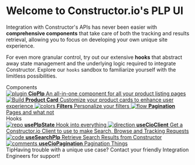 
<Meta title="General/Introduction" />

<style>
  {`
    .subheading {
      --mediumdark: '#999999';
      font-weight: 700;
      font-size: 13px;
      color: #999;
      letter-spacing: 6px;
      line-height: 24px;
      text-transform: uppercase;
      margin-bottom: 12px;
      margin-top: 40px;
    }

    .link-list {
      display: grid;
      grid-template-columns: 1fr;
      grid-template-rows: 1fr 1fr;
      row-gap: 10px;
    }

    @media (min-width: 620px) {
      .link-list {
        row-gap: 20px;
        column-gap: 20px;
        grid-template-columns: 1fr 1fr;
      }
    }

    @media all and (-ms-high-contrast:none) {
    .link-list {
        display: -ms-grid;
        -ms-grid-columns: 1fr 1fr;
        -ms-grid-rows: 1fr 1fr;
      }
    }

    .link-item {
      display: block;
      padding: 20px;
      border: 1px solid #00000010;
      border-radius: 5px;
      transition: background 150ms ease-out, border 150ms ease-out, transform 150ms ease-out;
      color: #333333;
      display: flex;
      align-items: flex-start;
    }

    .link-item:hover {
      border-color: #1EA7FD50;
      transform: translate3d(0, -3px, 0);
      box-shadow: rgba(0, 0, 0, 0.08) 0 3px 10px 0;
    }

    .link-item:active {
      border-color: #1EA7FD;
      transform: translate3d(0, 0, 0);
    }

    .link-item strong {
      font-weight: 700;
      display: block;
      margin-bottom: 2px;
    }

    .link-item img {
      height: 40px;
      width: 40px;
      margin-right: 15px;
      flex: none;
    }

    .link-item span,
    .link-item p {
      margin: 0;
      font-size: 14px;
      line-height: 20px;
    }

    .tip {
      display: inline-block;
      border-radius: 1em;
      font-size: 11px;
      line-height: 12px;
      font-weight: 700;
      background: #E7FDD8;
      color: #66BF3C;
      padding: 4px 12px;
      margin-right: 10px;
      vertical-align: top;
    }

    .tip-wrapper {
      font-size: 13px;
      line-height: 20px;
      margin-top: 40px;
      margin-bottom: 40px;
    }

    .tip-wrapper code {
      font-size: 12px;
      display: inline-block;
    }
  `}
</style>

# Welcome to Constructor.io's PLP UI

Integration with Constructor's APIs has never been easier with **comprehensive components** that take care of both the tracking and results retrieval, 
allowing you to focus on developing your own unique site experience.

For even more granular control, try out our extensive **hooks** that abstract away state management and the underlying logic required to integrate Constructor.
Explore our `hooks` sandbox to familiarize yourself with the limitless possibilities.

<div className="subheading">Components</div>

<div className="link-list">
  <a
    className="link-item"
    href="./?path=/docs/components-CioPlp--documentation"
  >
    <img src={Plugin} alt="plugin" />
    <span>
      <strong>CioPlp</strong>
      An all-in-one component for all your product listing pages
    </span>
  </a>
  <a
    className="link-item"
    href="./?path=/docs/components-productcard--documentation"
  >
    <img src={StackAlt} alt="Build" />
    <span>
      <strong>Product Card</strong>
      Customize your product cards to enhance user experience
    </span>
  </a>
  <a
    className="link-item"
    href="./?path=/docs/components-productcard--documentation"
  >
    <img src={Colors} alt="colors" />
    <span>
      <strong>Filters</strong>
      Personalize your filters
    </span>
  </a>
  <a
    className="link-item"
    href="./?path=/docs/components-productcard--documentation"
  >
    <img src={Flow} alt="flow" />
    <span>
      <strong>Pagination</strong>
      Pages and what not
    </span>
  </a>
</div>

<div className="subheading">Hooks</div>

<div className="link-list">
  <a className="link-item" href="./?path=/docs/hooks-usecioclient--documentation" >
    <img src={Repo} alt="repo" />
    <span>
      <strong>usePlpState</strong>
      Hook into everything
    </span>
  </a>
  <a className="link-item" href="./?path=/docs/hooks-usecioclient--documentation" >
    <img src={Direction} alt="direction" />
    <span>
      <strong>useCioClient</strong>
      Get a Constructor.io Client to use to make Search, Browse and Tracking Requests
    </span>
  </a>
  <a className="link-item" href="./?path=/docs/hooks-usesearchplp--documentation" >
    <img src={Code} alt="code" />
    <span>
      <strong>useSearchPlp</strong>
      Retrieve Search Results from Constructor
    </span>
  </a>
  <a className="link-item" href="./?path=/docs/hooks-usecioclient--documentation" >
    <img src={Comments} alt="comments" />
    <span>
      <strong>useCioPagination</strong>
      Pagination Things
    </span>
  </a>
</div>

<div className="tip-wrapper">
  <span className="tip">Tip</span>Having trouble with a unique use case? Contact your friendly Integration Engineers for support!
</div>
